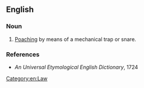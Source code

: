 ==English==

===Noun===
{{en-noun|-}}

# {{label|en|legal}} [[poaching|Poaching]] by means of a mechanical trap or snare.

===References===
* ''An Universal Etymological English Dictionary'', 1724

[[Category:en:Law]]